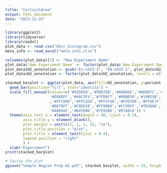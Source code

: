 ```yaml
---
title: "CorticalArea"
output: html_document
date: "2023-12-25"
---
```


```r
library(ggplot2)
library(tidyverse)
library(readxl)
plot_data <- read.csv("H2sr_histogram.csv")
meta_info <- read_excel("meta info.xlsx")
```

```r
colnames(plot_data)[2] <- "New Experiment Name"
plot_data$`New Experiment Name` <- factor(plot_data$`New Experiment Name`, levels = meta_info$`New Experiment Name`)
plot_data$H2_annotation <- gsub("En-oSVZ-2", "EN-oSVZ-2", plot_data$H2_annotation, fixed = TRUE)
plot_data$H2_annotation <- factor(plot_data$H2_annotation, levels = c("RG1", "oRG1", "Astro-late1", "tRG", "vRG-late", "EN-ET-SP-early", "EN-ET-SP-P", "EN-ET-L5/6", "EN-ET-L6-early", "EN-ET-SP", "IPC-oSVZ", "IPC-SVZ-1", "IPC-iSVZ", "IPC-SVZ-2", "IPC-VZ/SVZ", "EN-IZ-1", "EN-L2", "EN-IZ-2", "EN-oSVZ-1", "EN-oSVZ-2", "EN-IT-L6", "EN-IT-L4", "EN-IT-L4/5", "EN-IT-L3/4", "EN-IT-L2/3", "EC", "Astro-1", "OPC", "IN-SST", "IN-CGE", "INP-VZ/GE", "IN-VZ/GE", "IN-MGE"))
```

```r
stacked_barplot <- ggplot(plot_data, aes(fill=H2_annotation, y=percent, x=`New Experiment Name`)) +
  geom_bar(position="fill", stat="identity") +
  scale_fill_manual(values=c('#92D050','#99D35B','#A0D666','#ADDB7C','#C8E6A7','#00B0F0','#10B5F1',
                    '#D8ADFF','#40C3F4','#7FD6F7','#00B050','#10B55B','#20BA66','#40C37C','#7FD6A7'
                    ,'#FFC000','#FFC820','#FFCF40','#FFD760','#FFDE7F','#209AD2','#FEAAA8',
                    '#B870FF','#C8E61B','#FF0000','#CC99FF','#7030A0','#8C57B2','#305496',
                    '#4A69A3','#647EB0','#7E93BD','#97A8CA')) +
  theme(axis.text.x = element_text(angle = 90, vjust = 0.5),
        axis.title.y = element_blank(),
        plot.margin = unit(c(1, 1, 1, 5), "cm"),
        plot.title.position = "plot",
        plot.title = element_text(hjust = 0.4),
        legend.position = "right"
        ) +
  xlab("Experiment") 
print(stacked_barplot)
```

```r
# Saving the plot
ggsave("Sample Region Prop H2.pdf", stacked_barplot, width = 15, height = 7, units = "in")
```

